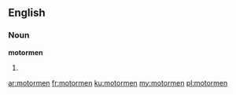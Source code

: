 ==English==
===Noun===
'''motormen'''

#{{plural of|[[motorman]]}}

[[ar:motormen]]
[[fr:motormen]]
[[ku:motormen]]
[[my:motormen]]
[[pl:motormen]]